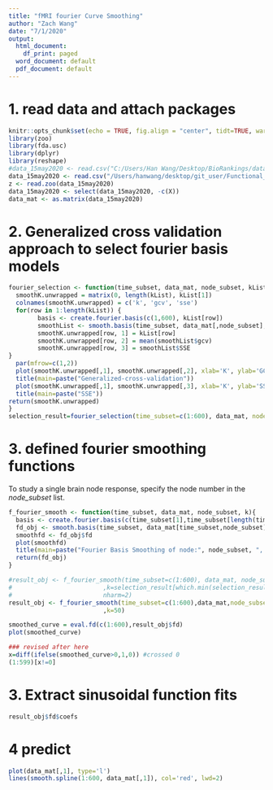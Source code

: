 ```yaml
---
title: "fMRI fourier Curve Smoothing"
author: "Zach Wang"
date: "7/1/2020"
output:
  html_document:
    df_print: paged
  word_document: default
  pdf_document: default
---
```

# 1. read data and attach packages
```r
knitr::opts_chunk$set(echo = TRUE, fig.align = "center", tidt=TRUE, warning = FALSE)
library(zoo)
library(fda.usc)
library(dplyr)
library(reshape)
#data_15may2020 <- read.csv("C:/Users/Han Wang/Desktop/BioRankings/data_15may2020.csv", header=TRUE)
data_15may2020 <- read.csv("/Users/hanwang/desktop/git_user/Functional_Data_Analysis/data_15may2020.csv", header=TRUE)
z <- read.zoo(data_15may2020)
data_15may2020 <- select(data_15may2020, -c(X))
data_mat <- as.matrix(data_15may2020)
```

# 2. Generalized cross validation approach to select fourier basis models
```r
fourier_selection <- function(time_subset, data_mat, node_subset, kList){
  smoothK.unwrapped = matrix(0, length(kList), kList[1])
  colnames(smoothK.unwrapped) = c('k', 'gcv', 'sse')
  for(row in 1:length(kList)) {
        basis <- create.fourier.basis(c(1,600), kList[row])
        smoothList <- smooth.basis(time_subset, data_mat[,node_subset], basis)
        smoothK.unwrapped[row, 1] = kList[row]
        smoothK.unwrapped[row, 2] = mean(smoothList$gcv)                
        smoothK.unwrapped[row, 3] = smoothList$SSE
}
  par(mfrow=c(1,2))
  plot(smoothK.unwrapped[,1], smoothK.unwrapped[,2], xlab='K', ylab='GCV')
  title(main=paste("Generalized-cross-validation"))
  plot(smoothK.unwrapped[,1], smoothK.unwrapped[,3], xlab='K', ylab='SSE')
  title(main=paste("SSE"))
return(smoothK.unwrapped) 
}
selection_result=fourier_selection(time_subset=c(1:600), data_mat, node_subset=c(1), kList=c(3:303))
```

# 3. defined fourier smoothing functions 
To study a single brain node response, specify the node number in the *node_subset* list. 
```r
f_fourier_smooth <- function(time_subset, data_mat, node_subset, k){
  basis <- create.fourier.basis(c(time_subset[1],time_subset[length(time_subset)]), k)
  fd_obj <- smooth.basis(time_subset, data_mat[time_subset,node_subset], basis)
  smoothfd <- fd_obj$fd
  plot(smoothfd)
  title(main=paste("Fourier Basis Smoothing of node:", node_subset, ", Basis_number:",k ))
  return(fd_obj)
}

#result_obj <- f_fourier_smooth(time_subset=c(1:600), data_mat, node_subset = c(1)
#                         ,k=selection_result[which.min(selection_result[,2]),1],   
#                         nharm=2)
result_obj <- f_fourier_smooth(time_subset=c(1:600),data_mat,node_subset=c(1)
                          ,k=50)

smoothed_curve = eval.fd(c(1:600),result_obj$fd)
plot(smoothed_curve)

### revised after here
x=diff(ifelse(smoothed_curve>0,1,0)) #crossed 0
(1:599)[x!=0]
```

# 3. Extract sinusoidal function fits
```r
result_obj$fd$coefs
```

# 4 predict 
```r
plot(data_mat[,1], type='l')
lines(smooth.spline(1:600, data_mat[,1]), col='red', lwd=2)
```